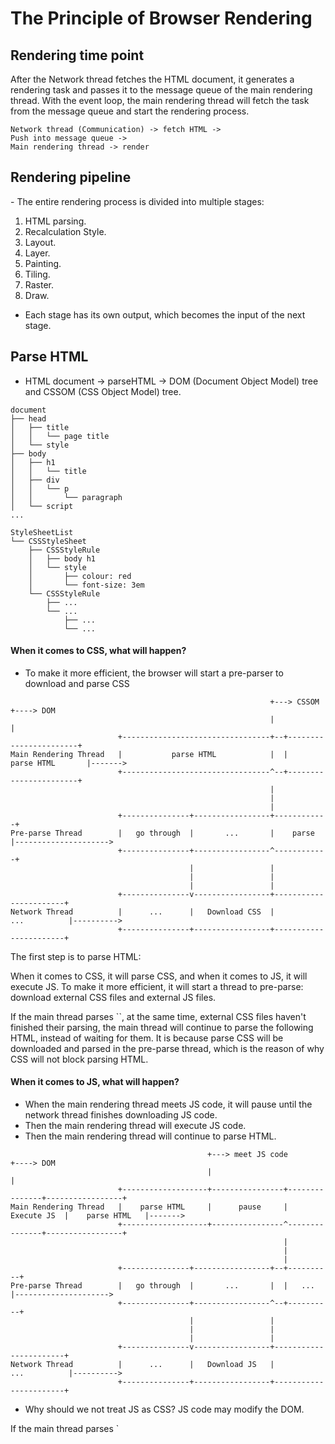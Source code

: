 # The Principle of Browser Rendering

## Rendering time point
<Key>
After the Network thread fetches the HTML document, it generates a rendering task and passes it to the message queue of the main rendering thread. With the event loop, the main rendering thread will fetch the task from the message queue and start the rendering process.
</Key>

```Text
Network thread (Communication) -> fetch HTML ->
Push into message queue ->
Main rendering thread -> render
```


## Rendering pipeline
<Key>
- The entire rendering process is divided into multiple stages:

1. HTML parsing.
2. Recalculation Style.
3. Layout.
4. Layer.
5. Painting.
6. Tiling.
7. Raster.
8. Draw.

- Each stage has its own output, which becomes the input of the next stage.
</Key>

## Parse HTML

- HTML document -> parseHTML -> DOM (Document Object Model) tree and CSSOM (CSS Object Model) tree.
```DOM Tree
document
├── head
│   ├── title
│   │   └── page title
│   └── style
├── body
│   ├── h1
│   │   └── title
│   ├── div
│   │   └── p
│   │       └── paragraph
│   └── script
...
```
```CSSOM
StyleSheetList
└── CSSStyleSheet
    ├── CSSStyleRule
    │   ├── body h1
    │   └── style
    │       ├── colour: red
    │       └── font-size: 3em
    └── CSSStyleRule
        ├── ...
        └── ...
            ├── ...
            └── ...
```
#### When it comes to CSS, what will happen?
- To make it more efficient, the browser will start a pre-parser to download and parse CSS
```Text
                                                          +---> CSSOM                +----> DOM
                                                          |                          |
                        +---------------------------------+--+-----------------------+
Main Rendering Thread   |           parse HTML            |  |      parse HTML       |------->
                        +---------------------------------^--+-----------------------+
                                                          |
                                                          |
                                                          |
                        +---------------+-----------------+------------+
Pre-parse Thread        |   go through  |       ...       |    parse   |--------------------->
                        +---------------+-----------------^------------+
                                        |                 |
                                        |                 |
                                        |                 |
                        +---------------v-----------------+-----------------------+
Network Thread          |      ...      |   Download CSS  |          ...          |---------->
                        +---------------+-----------------+-----------------------+
```
<Key>
The first step is to parse HTML:

When it comes to CSS, it will parse CSS, and when it comes to JS, it will execute JS. To make it more efficient, it will start a thread to pre-parse: download external CSS files and external JS files.
</Key>

<Key>
If the main thread parses `<link>`, at the same time, external CSS files haven't finished their parsing, the main thread will continue to parse the following HTML, instead of waiting for them. It is because parse CSS will be downloaded and parsed in the pre-parse thread, which is the reason of why CSS will not block parsing HTML. 
</Key>

#### When it comes to JS, what will happen?
- When the main rendering thread meets JS code, it will pause until the network thread finishes downloading JS code.
- Then the main rendering thread will execute JS code.
- Then the main rendering thread will continue to parse HTML.
```Text
                                            +---> meet JS code                                 +----> DOM
                                            |                                                  |
                        +-------------------+----------------+---------------+-----------------+
Main Rendering Thread   |    parse HTML     |      pause     |   Execute JS  |    parse HTML   |------->
                        +-------------------+----------------^---------------+-----------------+
                                                             |
                                                             |
                                                             |
                        +---------------+-----------------+--+----------+
Pre-parse Thread        |   go through  |       ...       |  |   ...    |--------------------->
                        +---------------+-----------------^--+----------+
                                        |                 |
                                        |                 |
                                        |                 |
                        +---------------v-----------------+-----------------------+
Network Thread          |      ...      |   Download JS   |          ...          |---------->
                        +---------------+-----------------+-----------------------+
```
- Why should we not treat JS as CSS? JS code may modify the DOM.

<Key>
If the main thread parses `<script>`, it will stop parsing HTML until the network thread finishes downloading JS code. Additionally, the Main rendering thread will parse and execute JS code, then continue to parse HTML. It is because after executing JS code, it may change the DOM tree; that is why we must stop generating the DOM tree. That's the reason why JS will block parsing HTML.
</Key>

<Key>
After finishing the first step, we will get the DOM tree and the CSSOM tree; the default style, internal style, external style, and inline style of the browser will all be included in the CSSOM tree. 
</Key>

## Recalculation Style
- Travel DOM and CSSOM to get the DOM tree with computed style.
<Key>
The next step is to recalculate the style.
The main rendering thread will traverse the DOM tree from step 1 and calculate the style for each node, which we call it computed style.

During this process, many preset values will become absolute values. For example, `red` will become `rgb (255,0,0)`; Relative units will become absolute units. For example, `em` will become `px`.
</Key>

## Layout 
- After this, the DOM tree will become to Layout tree.
- The DOM tree and the layout tree are not necessarily one-to-one corresponding.

<Key>
The next step is layout. After the layout is completed, we will get a layout tree.

The layout stage will traverse each node of the DOM tree in sequence and calculate the geometric information of each node. For example, the width and height of the nodes, and the relative positions of the contained block.
For example, a node with `display: none` has no geometric information and will not be included in the layout tree. If you use pseudo-element selectors, although the DOM tree has no pseudo-element node, they have geometric information, so they will be included in the layout tree. There are also anonymous row boxes, anonymous block boxes, etc.; these will make the DOM tree and layout tree cannot correspond one by one.
</Key>

## Layer
<Key>
The next step is layering.

The main rendering thread will use a complex strategy to layer the entire layout tree.
The benefit of layering is that when a layer changes in the future, only that layer will be processed, thereby improving efficiency.

Styles such as scrollbars, stacking contexts, `transform` and `opacity`, etc., will more or less affect the layering results, and the `will-change` can affect it as well.
</Key>

## Paint
- Generate painting instructions for each layer.
- The main rendering thread will stop at painting, other thread will finish the following works.
```Text
                        +-------+-------+--------+-------+-------+
Main Rendering Thread   | parse | style | layout | layer | paint |
                        +-------+-------+--------+-------+-------+
                                                                 |
                                                                 v-------+
Other Threads                                                    |  ...  |
                                                                 +-------+
```
<Key>
The main rendering thread will generate instruction sets for each layer to describe how to paint them.
</Key>

# Tiling

- Tiling will divide each layer into small areas.
- Tiling will be assigned to multiple threads.

```Text
                        +-----+-------+
Main Rendering Thread   | ... | paint |
                        +-----+-------+
                                      |
                                      v----------+-------+---------+-----+
Thread (Compositor)                   |  tiling  |  ...  |  tiles  | ... |
                                      +----------+-------+---------+-----+
                                                 |       |
                                                 v-------+
Thread 1                                         |  ...  |
                                                 +-------+
                                                 |       |
                                                 v-------+
Thread 2                                         |  ...  |
                                                 +-------+        
```
<Key>
After finishing painting, the rest work will be handled by the compositor (thread).

Compositor will start multiple threads from the thread pool to tile each layer into small areas.
</Key>

# Raster
- Rasterisation is the process of turning each block into a bitmap, with priority given to blocks close to the viewpoint.
- In this process, it will use GPUs to accelerate.
```Text
                        +---------+----------+-----------------+----------+
Thread (Compositor)     |  tiles  |  Raster  |                 |  Bitmap  |
                        +---------+----------+-----------------^----------+
                                             |                 |
                        +---------+----------v-----------------+
GPU Process             |        ...         |  Rasterisation  |
                        +---------+----------+-----------------+

```
<Key>
After Tiling, the rasterisation stage will start.

The compositor will give the tiles information to the GPU process and finish the rasterisation stage at a very high speed.
The GPU process (on the web) will start multiple threads to complete the rasterisation, and give priority to process tiles close to the viewport.

The result of the rasterisation is a bitmap.
</Key>

## Draw
- The compositor will calculate the position of each bitmap on the screen.
<Key>
The last stage is drawing. 

After Compositor get the bitmaps for each layer and each tile, it will generate a "quad" of information.

The guide will indicate where each bitmap should be drawn on the screen, and take into account deformation such as `rotation` and `scaling`.

The deformation occurs in the compositor and has nothing to do with the main rendering thread. This is the essential reason why `transform` is efficient.

Compositor will submit the "quad" to the GPU process (On the OS), which will generate a system call and submit it to the GPU hardware to complete the final screen imaging. 
</Key>

---


## Reflow
<Key>
The essence of reflow is to recalculate the layout tree.

If we did some operations that would affect the layout tree, the layout tree needs to be recalculated, which will trigger the layout stage.

In order to avoid repeated recalculations of the layout tree due to continuous operations, the browser will merge these operations and recalculate after finishing executing all JS code.
</Key>

## Repaint

<Key>
The essence of repaint is to recalculate the drawing instruction based on the layering information.

When the visible style changes, it needs to be recalculated, which will trigger a repaint.

Since the layout information of the element also belongs to the visible style, reflow will cause a repaint as well.
</Key>

## Why is "transform" efficient?
<Key>
Because `transform` will not affect layout or drawing instructions. It only affects the last "draw" stage of the rendering process.

Since the draw stage is in the compositor, changes in the `transform` will hardly affect the main rendering thread. In contrast, no matter how busy the main rendering thread is, it will not affect changes in the `transform`.
</Key>


## Interview: How does a browser render a page?
<Key>
After the Network thread fetches the HTML document, it will generate a rendering task and pass it to the message queue of the main rendering thread. With the event loop, the main rendering thread will fetch the task from the message queue and start the rendering process.

The entire rendering process is divided into multiple stages:

1. HTML parsing.
2. Recalculation Style.
3. Layout.
4. Layer.
5. Painting.
6. Tiling.
7. Raster.
8. Draw.

Each stage has its own output, the output will becomes the input of the next stage.

---


The first step is to parse HTML:

When it comes to CSS, it will parse CSS, and when it comes to JS, it will execute JS. In order to make it more efficient, it will start a thread to pre-parse: download external CSS files and external JS files.

If the main thread parses `<link>`, at the same time, external CSS files haven't finished their parsing, the main thread will continue to parse the following HTML, instead of waiting for them. It is because parse CSS will be downloaded and parsed in the pre-parse thread, which is the reason of why CSS will not block parsing HTML. 

If the main thread parses `<script>`, it will stop parsing HTML until the network thread finishes downloading JS code. Additionally, the Main rendering thread will parse and execute JS code, then continue to parse HTML. It is because after executing JS code, it may change the DOM tree, which is why we must stop generating the DOM tree. That's the reason why JS will block parsing HTML.

After finishing the first step, we will get the DOM tree and the CSSOM tree; the default style, internal style, external style, and inline style of the browser will all be included in the CSSOM tree. 

---

The next step is to recalculate the style.
The main rendering thread will traverse the DOM tree from step 1 and calculate the style for each node, which we call it computed style.

During this process, many preset values will become absolute values. For example, `red` will become `rgb (255,0,0)`; Relative units will become absolute units. For example, `em` will become `px`.

---

The next step is layout. After the layout is completed, we will get a layout tree.

The layout stage will traverse each node of the DOM tree in sequence and calculate the geometric information of each node. For example, the width and height of the nodes, and the relative positions of the contained block.
For example, a node with `display: none` has no geometric information and will not be included in the layout tree. If you use pseudo-element selectors, although the DOM tree has no pseudo-element node, they have geometric information, so they will be included in the layout tree. There are also anonymous row boxes, anonymous block boxes, etc.; these will make the DOM tree and layout tree cannot correspond one by one.

---

The next step is layering.

The main rendering thread will use a complex strategy to layer the entire layout tree.
The benefit of layering is that when a layer changes in the future, only that layer will be processed, thereby improving efficiency.

Styles such as scrollbars, stacking contexts, `transform` and `opacity`, etc., will more or less affect the layering results, and the `will-change` can affect it as well.

---

The main rendering thread will generate instruction sets for each layer to describe how to paint them.

---

After finishing painting, the rest work will be handled by the compositor (thread).

Compositor will start multiple threads from the thread pool to tile each layer into small areas.

---

After Tiling, the rasterisation stage will start.

The compositor will give the tiles information to the GPU process and finish the rasterisation stage at a very high speed.
The GPU process (on the web) will start multiple threads to complete the rasterisation and give priority to process tiles close to the viewport.

The result of the rasterisation is a bitmap.

---

The last stage is drawing. 

After Compositor get the bitmaps for each layer and each tile, it will generate a "quad" of information.

The guide will indicate where each bitmap should be drawn on the screen, and take into account deformation such as `rotation` and `scaling`.

The deformation occurs in the compositor and has nothing to do with the main rendering thread. This is the essential reason why `transform` is efficient.

Compositor will submit the "quad" to the GPU process (On the OS), which will generate a system call and submit it to the GPU hardware to complete the final screen imaging. 
</Key>